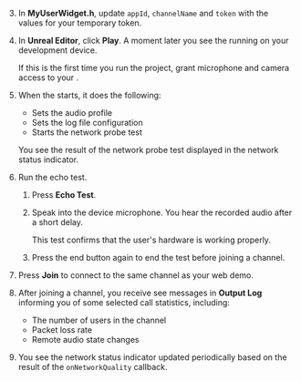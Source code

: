 <PlatformWrapper platform="unreal">

3. In **MyUserWidget.h**, update `appId`, `channelName` and `token` with the values for your temporary token.

4. In **Unreal Editor**, click **Play**. A moment later you see the <Vpl k="CLIENT" /> running on your development device.

    If this is the first time you run the project, grant microphone and camera access to your <Vpl k="CLIENT" />.

1. When the <Vpl k="CLIENT" /> starts, it does the following:

    * Sets the audio profile
    * Sets the log file configuration
    * Starts the network probe test
        
    You see the result of the network probe test displayed in the network status indicator.

1. Run the echo test.

    1. Press **Echo Test**. 
    
    1. Speak into the device microphone. You hear the recorded audio after a short delay. 
    
        This test confirms that the user's hardware is working properly.

    1. Press the end button again to end the test before joining a channel.

1. Press **Join** to connect to the same channel as your web demo.

1. After joining a channel, you receive see messages in **Output Log** informing you of some selected call statistics, including: 

    * The number of users in the channel
    * Packet loss rate
    * Remote audio state changes 

9. You see the network status indicator updated periodically based on the result of the `onNetworkQuality` callback.

</PlatformWrapper>
